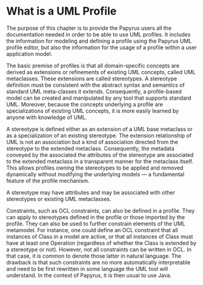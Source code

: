 = What is a UML Profile =

The purpose of this chapter is to provide the Papyrus users all the documentation needed in order to be able to use UML profiles. It includes the information for modeling and defining a profile using the Papyrus UML profile editor, but also the information for the usage of a profile within a user application model.

The basic premise of profiles is that all domain-specific concepts are derived as extensions or refinements of existing UML concepts, called UML metaclasses. These extensions are called stereotypes. A stereotype definition must be consistent with the abstract syntax and semantics of standard UML meta-classes it extends. Consequently, a profile-based model can be created and manipulated by any tool that supports standard UML. Moreover, because the concepts underlying a profile are specializations of existing UML concepts, it is more easily learned by anyone with knowledge of UML.

A stereotype is defined either as an extension of a UML base metaclass or as a specialization of an existing stereotype. The extension relationship of UML is not an association but a kind of association directed from the stereotype to the extended metaclass. Consequently, the metadata conveyed by the associated the attributes of the stereotype are associated to the extended metaclass in a transparent manner for the metaclass itself. This allows profiles owning the stereotypes to be applied and removed dynamically without modifying the underlying models — a fundamental feature of the profile mechanism.

A stereotype may have attributes and may be associated with other stereotypes or existing UML metaclasses.

Constraints, such as OCL constraints, can also be defined in a profile. They can apply to stereotypes defined in the profile or those imported by the profile. They can also be used to further constrain elements of the UML metamodel. For instance, one could define an OCL constraint that all instances of Class in a model are active, or that all instances of Class must have at least one Operation (regardless of whether the Class is extended by a stereotype or not). However, not all constraints can be written in OCL. In that case, it is common to denote those latter in natural language. The drawback is that such constraints are no more automatically interpretable and need to be first rewritten in some language the UML tool will understand. In the context of Papyrus, it is then usual to use Java.



